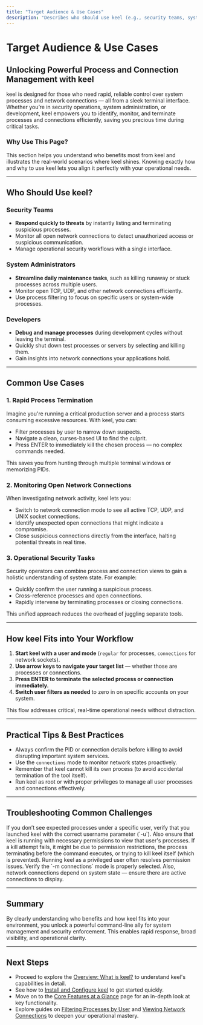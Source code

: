 ```yaml
---
title: "Target Audience & Use Cases"
description: "Describes who should use keel (e.g., security teams, system administrators, developers), and common use cases like rapid process termination, monitoring open connections, and operational security tasks."
---
```


# Target Audience & Use Cases

## Unlocking Powerful Process and Connection Management with keel

keel is designed for those who need rapid, reliable control over system processes and network connections — all from a sleek terminal interface. Whether you’re in security operations, system administration, or development, keel empowers you to identify, monitor, and terminate processes and connections efficiently, saving you precious time during critical tasks.

### Why Use This Page?
This section helps you understand who benefits most from keel and illustrates the real-world scenarios where keel shines. Knowing exactly how and why to use keel lets you align it perfectly with your operational needs.

---

## Who Should Use keel?

### Security Teams
- **Respond quickly to threats** by instantly listing and terminating suspicious processes.
- Monitor all open network connections to detect unauthorized access or suspicious communication.
- Manage operational security workflows with a single interface.

### System Administrators
- **Streamline daily maintenance tasks**, such as killing runaway or stuck processes across multiple users.
- Monitor open TCP, UDP, and other network connections efficiently.
- Use process filtering to focus on specific users or system-wide processes.

### Developers
- **Debug and manage processes** during development cycles without leaving the terminal.
- Quickly shut down test processes or servers by selecting and killing them.
- Gain insights into network connections your applications hold.

---

## Common Use Cases

### 1. Rapid Process Termination
Imagine you're running a critical production server and a process starts consuming excessive resources. With keel, you can:
- Filter processes by user to narrow down suspects.
- Navigate a clean, curses-based UI to find the culprit.
- Press ENTER to immediately kill the chosen process — no complex commands needed.

This saves you from hunting through multiple terminal windows or memorizing PIDs.

### 2. Monitoring Open Network Connections
When investigating network activity, keel lets you:
- Switch to network connection mode to see all active TCP, UDP, and UNIX socket connections.
- Identify unexpected open connections that might indicate a compromise.
- Close suspicious connections directly from the interface, halting potential threats in real time.

### 3. Operational Security Tasks
Security operators can combine process and connection views to gain a holistic understanding of system state. For example:
- Quickly confirm the user running a suspicious process.
- Cross-reference processes and open connections.
- Rapidly intervene by terminating processes or closing connections.

This unified approach reduces the overhead of juggling separate tools.

---

## How keel Fits into Your Workflow

1. **Start keel with a user and mode** (`regular` for processes, `connections` for network sockets).
2. **Use arrow keys to navigate your target list** — whether those are processes or connections.
3. **Press ENTER to terminate the selected process or connection immediately.**
4. **Switch user filters as needed** to zero in on specific accounts on your system.

This flow addresses critical, real-time operational needs without distraction.

---

## Practical Tips & Best Practices

- Always confirm the PID or connection details before killing to avoid disrupting important system services.
- Use the `connections` mode to monitor network states proactively.
- Remember that keel cannot kill its own process (to avoid accidental termination of the tool itself).
- Run keel as root or with proper privileges to manage all user processes and connections effectively.

---

## Troubleshooting Common Challenges

<AccordionGroup title="Troubleshooting & Common Pitfalls">
<Accordion title="Process Not Listed for User">
If you don’t see expected processes under a specific user, verify that you launched keel with the correct username parameter (`-u`).
Also ensure that keel is running with necessary permissions to view that user's processes.
</Accordion>
<Accordion title="Unable to Kill a Process">
If a kill attempt fails, it might be due to permission restrictions, the process terminating before the command executes, or trying to kill keel itself (which is prevented).
Running keel as a privileged user often resolves permission issues.
</Accordion>
<Accordion title="No Open Connections Shown in Connections Mode">
Verify the `-m connections` mode is properly selected. Also, network connections depend on system state — ensure there are active connections to display.
</Accordion>
</AccordionGroup>

---

## Summary

By clearly understanding who benefits and how keel fits into your environment, you unlock a powerful command-line ally for system management and security enforcement. This enables rapid response, broad visibility, and operational clarity.

---

## Next Steps

- Proceed to explore the [Overview: What is keel?](../overview/getting-started/product-intro) to understand keel's capabilities in detail.
- See how to [Install and Configure keel](../../guides/getting-started/installation) to get started quickly.
- Move on to the [Core Features at a Glance](../overview/getting-started/feature-overview) page for an in-depth look at key functionality.
- Explore guides on [Filtering Processes by User](../../guides/process-management/filter-users) and [Viewing Network Connections](../../guides/process-management/view-connections) to deepen your operational mastery.
